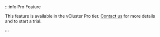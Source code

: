 
<br />

:::info Pro Feature

This feature is available in the vCluster Pro tier. [Contact us](https://www.vcluster.com/pro-demo/) for more details and to start a trial. 

:::